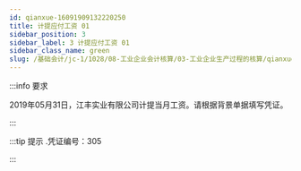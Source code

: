 ---
id: qianxue-16091909132220250
title: 计提应付工资 01
sidebar_position: 3
sidebar_label: 3 计提应付工资 01
sidebar_class_name: green
slug: /基础会计/jc-1/1028/08-工业企业会计核算/03-工业企业生产过程的核算/qianxue-1609181235203703809/qianxue-16091909132220250/计提应付工资 01
---

:::info 要求

2019年05月31日，江丰实业有限公司计提当月工资。请根据背景单据填写凭证。

:::

:::tip 提示
  .凭证编号：305 
:::
